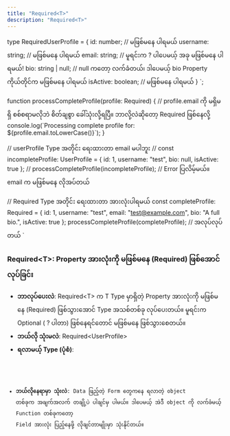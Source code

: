 ```yaml
---
title: "Required<T>"
description: "Required<T>"
---
```


type RequiredUserProfile = {
  id: number; // မဖြစ်မနေ ပါရမယ်
  username: string; // မဖြစ်မနေ ပါရမယ်
  email: string; // မူရင်းက ? ပါပေမယ့် အခု မဖြစ်မနေ ပါရမယ်!
  bio: string | null; // null ကတော့ လက်ခံတယ်၊ ဒါပေမယ့် bio Property ကိုယ်တိုင်က မဖြစ်မနေ ပါရမယ်
  isActive: boolean; // မဖြစ်မနေ ပါရမယ်
}
`;

function processCompleteProfile(profile: Required<UserProfile>) {
  // profile.email ကို မရှိမရှိ စစ်စရာမလိုဘဲ စိတ်ချစွာ ခေါ်သုံးလို့ရပြီ။ ဘာလို့လဲဆိုတော့ Required ဖြစ်နေလို့
  console.log(\`Processing complete profile for: \${profile.email.toLowerCase()}\`);
}

// userProfile Type အတိုင်း ရေးထားတာ email မပါဘူး
// const incompleteProfile: UserProfile = { id: 1, username: "test", bio: null, isActive: true };
// processCompleteProfile(incompleteProfile); // Error ပြလိမ့်မယ်။ email က မဖြစ်မနေ လိုအပ်တယ်

// Required<UserProfile> Type အတိုင်း ရေးထားတာ အားလုံးပါရမယ်
const completeProfile: Required<UserProfile> = {
id: 1, username: "test", email: "test@example.com", bio: "A full bio.", isActive: true
};
processCompleteProfile(completeProfile); // အလုပ်လုပ်တယ်
`

### Required\<T>: Property အားလုံးကို မဖြစ်မနေ (Required) ဖြစ်အောင် လုပ်ခြင်း

- **ဘာလုပ်ပေးလဲ**: Required\<T> က T Type မှာရှိတဲ့ Property အားလုံးကို မဖြစ်မနေ (Required) ဖြစ်သွားအောင် Type အသစ်တစ်ခု လုပ်ပေးတယ်။ မူရင်းက Optional ( ? ပါတာ) ဖြစ်နေရင်တောင် မဖြစ်မနေ ဖြစ်သွားစေတယ်။
- **ဘယ်လို သုံးမလဲ**: Required\<UserProfile>
- **ရလာမယ့် Type (ပုံစံ)**:

<Code lang="typescript" code={required} title="index.ts" />

- **ဘယ်လိုနေရာမှာ သုံးလဲ**: Data ဖြည့်တဲ့ Form တွေကနေ ရလာတဲ့ object တစ်ခုက အချက်အလက် တချို့ပဲ ပါချင်မှ ပါမယ်။ ဒါပေမယ့် အဲဒီ object ကို လက်ခံမယ့် Function တစ်ခုကတော့ Field အားလုံး ပြည့်နေဖို့ လိုချင်တာမျိုးမှာ သုံးနိုင်တယ်။

<Code lang="typescript" code={usage} title="index.ts" />
